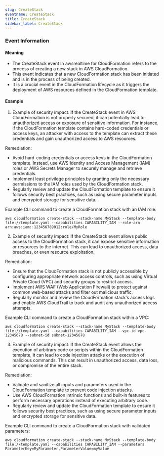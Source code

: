 ```yaml
--- 
slug: CreateStack
eventname: CreateStack
title: CreateStack
sidebar_label: CreateStack
---
```

                       




### Event Information

#### Meaning

- The CreateStack event in awsrealtime for CloudFormation refers to the process of creating a new stack in AWS CloudFormation.
- This event indicates that a new CloudFormation stack has been initiated and is in the process of being created.
- It is a crucial event in the CloudFormation lifecycle as it triggers the deployment of AWS resources defined in the CloudFormation template.

#### Example

1. Example of security impact: If the CreateStack event in AWS CloudFormation is not properly secured, it can potentially lead to unauthorized access or exposure of sensitive information. For instance, if the CloudFormation template contains hard-coded credentials or access keys, an attacker with access to the template can extract these credentials and gain unauthorized access to AWS resources.

Remediation:
- Avoid hard-coding credentials or access keys in the CloudFormation template. Instead, use AWS Identity and Access Management (IAM) roles or AWS Secrets Manager to securely manage and retrieve credentials.
- Implement least privilege principles by granting only the necessary permissions to the IAM roles used by the CloudFormation stack.
- Regularly review and update the CloudFormation template to ensure it follows security best practices, such as using secure parameter inputs and encrypted storage for sensitive data.

Example CLI command to create a CloudFormation stack with an IAM role:
```
aws cloudformation create-stack --stack-name MyStack --template-body file://template.yaml --capabilities CAPABILITY_IAM --role-arn arn:aws:iam::123456789012:role/MyRole
```

2. Example of security impact: If the CreateStack event allows public access to the CloudFormation stack, it can expose sensitive information or resources to the internet. This can lead to unauthorized access, data breaches, or even resource exploitation.

Remediation:
- Ensure that the CloudFormation stack is not publicly accessible by configuring appropriate network access controls, such as using Virtual Private Cloud (VPC) and security groups to restrict access.
- Implement AWS WAF (Web Application Firewall) to protect against common web-based attacks and filter out malicious traffic.
- Regularly monitor and review the CloudFormation stack's access logs and enable AWS CloudTrail to track and audit any unauthorized access attempts.

Example CLI command to create a CloudFormation stack within a VPC:
```
aws cloudformation create-stack --stack-name MyStack --template-body file://template.yaml --capabilities CAPABILITY_IAM --vpc-id vpc-12345678 --subnet-id subnet-12345678
```

3. Example of security impact: If the CreateStack event allows the execution of arbitrary code or scripts within the CloudFormation template, it can lead to code injection attacks or the execution of malicious commands. This can result in unauthorized access, data loss, or compromise of the entire stack.

Remediation:
- Validate and sanitize all inputs and parameters used in the CloudFormation template to prevent code injection attacks.
- Use AWS CloudFormation intrinsic functions and built-in features to perform necessary operations instead of executing arbitrary code.
- Regularly review and update the CloudFormation template to ensure it follows security best practices, such as using secure parameter inputs and encrypted storage for sensitive data.

Example CLI command to create a CloudFormation stack with validated parameters:
```
aws cloudformation create-stack --stack-name MyStack --template-body file://template.yaml --capabilities CAPABILITY_IAM --parameters ParameterKey=MyParameter,ParameterValue=myValue
```

 
